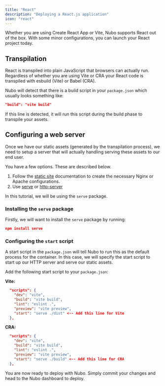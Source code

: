 ```yaml
---
title: "React"
description: "Deploying a React.js application"
icon: "react"
---
```


Whether you are using Create React App or Vite, Nubo supports React out of the box. With some minor configurations, you can launch your React project today.

## Transpilation

React is transpiled into plain JavaScript that browsers can actually run. Regardless of whether you are using Vite or CRA your React code is transpiled with esbuild (Vite) or Babel (CRA).

Nubo will detect that there is a build script in your `package.json` which usually looks something like:

```json
"build": "vite build"
```

If this line is detected, it will run this script during the build phase to transpile your assets.

## Configuring a web server

Once we have our static assets (generated by the transpilation process), we need to setup a server that will actually handling serving these assets to our end user.

You have a few options. These are described below.

1. Follow the [static site](/languages/static) documentation to create the necessary Nginx or Apache configurations.
2. Use [serve](https://www.npmjs.com/package/serve) or [http-server](https://www.npmjs.com/package/http-server)

In this tutorial, we will be using the `serve` package.

### Installing the `serve` package

Firstly, we will want to install the `serve` package by running:

```json
npm install serve
```

### Configuring the `start` script

A start script in the `package.json` will tell Nubo to run this as the default process for the container. In this case, we will specify the start script to start up our HTTP server and serve our static assets.

Add the following start script to your `package.json`:

**Vite:**

```json
  "scripts": {
    "dev": "vite",
    "build": "vite build",
    "lint": "eslint .",
    "preview": "vite preview",
    "start": "serve ./dist" <-- Add this line for Vite
  },
```

**CRA:**

```json
  "scripts": {
    "dev": "vite",
    "build": "vite build",
    "lint": "eslint .",
    "preview": "vite preview",
    "start": "serve ./build" <-- Add this line for CRA
  },
```

You are now ready to deploy with Nubo. Simply commit your changes and head to the Nubo dashboard to deploy.
